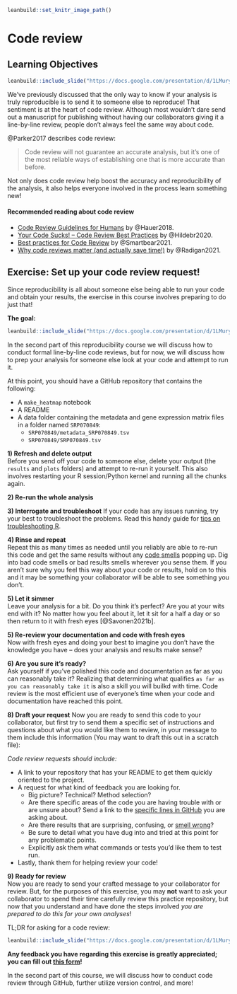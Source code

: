 
```r
leanbuild::set_knitr_image_path()
```

# Code review

## Learning Objectives

```r
leanbuild::include_slide("https://docs.google.com/presentation/d/1LMurysUhCjZb7DVF6KS9QmJ5NBjwWVjRn40MS9f2noE/edit#slide=id.gf8379bb805_0_6")
```

We've previously discussed that the only way to know if your analysis is truly reproducible is to send it to someone else to reproduce! That sentiment is at the heart of code review. Although most wouldn't dare send out a manuscript for publishing without having our collaborators giving it a line-by-line review, people don't always feel the same way about code.

@Parker2017 describes code review:

> Code review will not guarantee an accurate analysis, but it’s one of the most reliable ways of establishing one that is more accurate than before.

Not only does code review help boost the accuracy and reproducibility of the analysis, it also helps everyone involved in the process learn something new!

#### Recommended reading about code review

- [Code Review Guidelines for Humans](https://phauer.com/2018/code-review-guidelines/) by @Hauer2018.
- [Your Code Sucks! – Code Review Best Practices](https://quickbirdstudios.com/blog/code-review-best-practices-guidelines/) by @Hildebr2020.
- [Best practices for Code Review](https://smartbear.com/en/learn/code-review/best-practices-for-peer-code-review/) by @Smartbear2021.
- [Why code reviews matter (and actually save time!)](https://www.atlassian.com/agile/software-development/code-reviews) by @Radigan2021.

## Exercise: Set up your code review request!

Since reproducibility is all about someone else being able to run your code and obtain your results, the exercise in this course involves preparing to do just that!

**The goal:**  
```r
leanbuild::include_slide("https://docs.google.com/presentation/d/1LMurysUhCjZb7DVF6KS9QmJ5NBjwWVjRn40MS9f2noE/edit#slide=id.g1006ff8e7e9_48_33")
```
In the second part of this reproducibility course we will discuss how to conduct formal line-by-line code reviews, but for now, we will discuss how to prep your analysis for someone else look at your code and attempt to run it.  

At this point, you should have a GitHub repository that contains the following:  

- A `make_heatmap` notebook
- A README
- A data folder containing the metadata and gene expression matrix files in a folder named `SRP070849`:
   - `SRP070849/metadata_SRP070849.tsv`
   - `SRP070849/SRP070849.tsv`

**1) Refresh and delete output**  
Before you send off your code to someone else, delete your output (the `results` and `plots` folders) and attempt to re-run it yourself. This also involves restarting your R session/Python kernel and running all the chunks again.  

**2) Re-run the whole analysis**

**3) Interrogate and troubleshoot**
If your code has any issues running, try your best to troubleshoot the problems. Read this handy guide for [tips on troubleshooting R](https://github.com/AlexsLemonade/training-modules/blob/master/intro-to-R-tidyverse/00b-debugging_resources.md).

**4) Rinse and repeat**  
Repeat this as many times as needed until you reliably are able to re-run this code and get the same results without any [code smells](https://github.com/jennybc/code-smells-and-feels#code-smells-and-feels) popping up. Dig into bad code smells or bad results smells wherever you sense them. If you aren't sure why you feel this way about your code or results, hold on to this and it may be something your collaborator will be able to see something you don't.

**5) Let it simmer**   
Leave your analysis for a bit. Do you think it's perfect? Are you at your wits end with it? No matter how you feel about it, let it sit for a half a day or so then return to it with fresh eyes [@Savonen2021b].

**5) Re-review your documentation and code with fresh eyes**  
Now with fresh eyes and doing your best to imagine you don't have the knowledge you have -- does your analysis and results make sense?

**6) Are you sure it's ready?**  
Ask yourself if you've polished this code and documentation as far as you can reasonably take it? Realizing that determining what qualifies `as far as you can reasonably take it` is also a skill you will builkd with time. Code review is the most efficient use of everyone's time when your code and documentation have reached this point.

**8) Draft your request**
Now you are ready to send this code to your collaborator, but first try to send them a specific set of instructions and questions about what you would like them to review, in your message to them include this information (You may want to draft this out in a scratch file):

_Code review requests should include:_  

- A link to your repository that has your README to get them quickly oriented to the project.  
- A request for what kind of feedback you are looking for.  
  - Big picture? Technical? Method selection?  
  - Are there specific areas of the code you are having trouble with or are unsure about? Send a link to the [specific lines in GitHub](https://stackoverflow.com/questions/23821235/how-to-link-to-specific-line-number-on-github) you are asking about.  
  - Are there results that are surprising, confusing, or [smell wrong](https://github.com/jennybc/code-smells-and-feels#code-smells-and-feels)?  
  - Be sure to detail what you have dug into and tried at this point for any problematic points.   
  - Explicitly ask them what commands or tests you'd like them to test run.
- Lastly, thank them for helping review your code!  

**9) Ready for review**  
Now you are ready to send your crafted message to your collaborator for review. But, for the purposes of this exercise, you may **not** want to ask your collaborator to spend their time carefully review this practice repository, but now that you understand and have done the steps involved _you are prepared to do this for your own analyses_!

TL;DR for asking for a code review:  
```r
leanbuild::include_slide("https://docs.google.com/presentation/d/1LMurysUhCjZb7DVF6KS9QmJ5NBjwWVjRn40MS9f2noE/edit#slide=id.gfc9e5f916a_0_52")
```

**Any feedback you have regarding this exercise is greatly appreciated; you can fill out [this form](https://forms.gle/ygSSwoGaEATA2S65A)!**

In the second part of this course, we will discuss how to conduct code review through GitHub, further utilize version control, and more!
